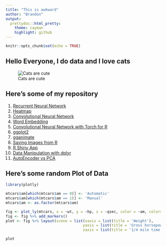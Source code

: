 ```yaml
---
title: "This is awkward"
author: "Brandon"
output:
  prettydoc::html_pretty:
    theme: cayman
    highlight: github
---
```


```r
knitr::opts_chunk$set(echo = TRUE)
```

## Hello Everyone, I do data and I love cats

![Cats are cute](https://pixabay.com/get/g7f5c8fe15f32f9093c3aa060b1857cea2ee68b9c9aec4feef526a3ea2ad2a194ae3a5ee61105c4746d03fde47bba7ebf_640.jpg?attachment=)

## Here's some of my repository 

1. [Recurrent Neural Network](https://brandonyph.github.io/Introduction-to-RNN-in-R/)
2. [Heatmap](https://github.com/brandonyph/Heatmap-Tutorial-in-R)
3. [Convolutional Neural Network](https://github.com/brandonyph/Introduction-to-CNN-in-R)
4. [Word Embedding](https://github.com/brandonyph/Introduction-to-Word-Embedding-in-R)
5. [Convolutional Neural Network with Torch for R](https://brandonyph.github.io/Torch-for-R-CNN-Example/)
6. [ggplot2](https://brandonyph.github.io/ggplot2-tutorial/)
7. [gganimate](https://brandonyph.github.io/gganimate-tutorial/)
8. [Saving Images from R](https://brandonyph.github.io/Saving-Plot-As-Image/)
9. [R Shiny App](https://github.com/brandonyph/R-Shinny-Tutorial)
10. [Data Manipulation with dplyr](https://brandonyph.github.io/Data-Manipulation-with-dplyr/)
11. [AutoEncoder vs PCA](https://github.com/brandonyph/AutoEncoder-vs-PCA-Dimensional-Reduction)

## Here's some random Plot of Data

```r
library(plotly)

mtcars$am[which(mtcars$am == 0)] <- 'Automatic'
mtcars$am[which(mtcars$am == 1)] <- 'Manual'
mtcars$am <- as.factor(mtcars$am)

fig <- plot_ly(mtcars, x = ~wt, y = ~hp, z = ~qsec, color = ~am, colors = c('#BF382A', '#0C4B8E'))
fig <- fig %>% add_markers()
plot <- fig %>% layout(scene = list(xaxis = list(title = 'Weight'),
                                   yaxis = list(title = 'Gross horsepower'),
                                   zaxis = list(title = '1/4 mile time')))

```
```r
plot
```

